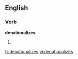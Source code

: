 
==English==

===Verb===
'''denationalizes'''

# {{third-person singular of|[[denationalize]]}}

[[fr:denationalizes]]
[[vi:denationalizes]]